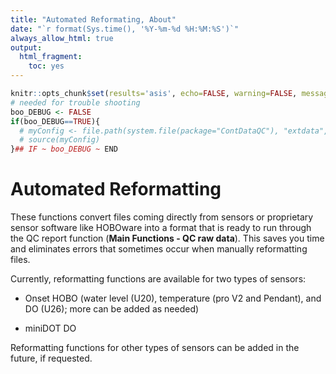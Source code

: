 ```yaml
---
title: "Automated Reformating, About"
date: "`r format(Sys.time(), '%Y-%m-%d %H:%M:%S')`"
always_allow_html: true
output:
  html_fragment:
    toc: yes
---
```


```r
knitr::opts_chunk$set(results='asis', echo=FALSE, warning=FALSE, message = FALSE)
# needed for trouble shooting
boo_DEBUG <- FALSE
if(boo_DEBUG==TRUE){
  # myConfig <- file.path(system.file(package="ContDataQC"), "extdata", "config.ORIG.R")
  # source(myConfig)
}## IF ~ boo_DEBUG ~ END
```

# Automated Reformatting

These functions convert files coming directly from sensors or proprietary sensor software like HOBOware into a format that is ready to run through the QC report function (**Main Functions - QC raw data**). This saves you time and eliminates errors that sometimes occur when manually reformatting files.

Currently, reformatting functions are available for two types of sensors:

*	Onset HOBO (water level (U20), temperature (pro V2 and Pendant), and DO (U26); more can be added as needed)

*	miniDOT DO

Reformatting functions for other types of sensors can be added in the future, if requested.


